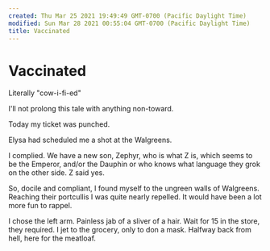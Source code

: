```yaml
---
created: Thu Mar 25 2021 19:49:49 GMT-0700 (Pacific Daylight Time)
modified: Sun Mar 28 2021 00:55:04 GMT-0700 (Pacific Daylight Time)
title: Vaccinated
---
```


# Vaccinated

Literally "cow-i-fi-ed"

I'll not prolong this tale with anything non-toward.

Today my ticket was punched.

Elysa had scheduled me a shot at the Walgreens.

I complied. We have a new son, Zephyr, who is what Z is, which seems to be the Emperor, and/or the Dauphin or who knows what language they grok on the other side. Z said yes.

So, docile and compliant, I found myself to the ungreen walls of Walgreens. Reaching their portcullis I was quite nearly repelled. It would have been a lot more fun to rappel.

I chose the left arm. Painless jab of a sliver of a hair. Wait for 15 in the store, they required. I jet to the grocery, only to don a mask. Halfway back from hell, here for the meatloaf.